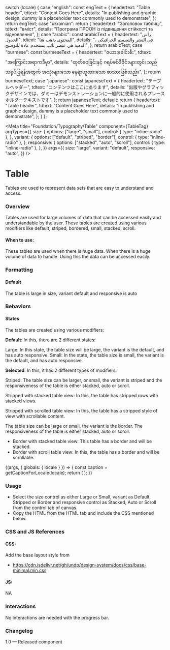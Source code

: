 
  switch (locale) {
    case "english":
      const engText = {
        headertext: "Table header",
        tdtext: "Content Goes Here",
        details:
          "In publishing and graphic design, dummy is a placeholder text commonly used to demonstrate",
      };
      return engText;
    case "ukrainian":
      return {
        headertext: "Заголовок таблиці",
        tdtext: "вміст",
        details:
          "Програма ПРООН із підвищення стійкості та відновлення",
      };
    case "arabic":
      const arabicText = {
        headertext: "رأس الجدول",
        tdtext: "المحتوى يذهب هنا",
        details:
          "في النشر والتصميم الجرافيكي ، الدمية هي عنصر نائب يستخدم عادة للتوضيح",
      };
      return arabicText;
    case "burmese":
      const burmeseText = {
        headertext: "ဇယားခေါင်းစီး",
        tdtext: "အကြောင်းအရာကဒီမှာ",
        details:
          "ထုတ်ဝေခြင်းနှင့် ဂရပ်ဖစ်ဒီဇိုင်းများတွင်၊  သည် သရုပ်ပြရန်အတွက် အသုံးများသော နေရာယူထားသော စာသားဖြစ်သည်။",
      };
      return burmeseText;
    case "japanese":
      const japaneseText = {
        headertext: "テーブルヘッダー",
        tdtext: "コンテンツはここにあります",
        details:
          "出版やグラフィックデザインでは、ダミーはデモンストレーションに一般的に使用されるプレースホルダーテキストです",
      };
      return japaneseText;
    default:
      return {
        headertext: "Table header",
        tdtext: "Content Goes Here",
        details:
          "In publishing and graphic design, dummy is a placeholder text commonly used to demonstrate",
      };
  }
};

<Meta
  title="Foundation/Typography/Table"
  component={TableTag}
  argTypes={{
    size: {
      options: ["large", "small"],
      control: { type: "inline-radio" },
    },
    variant: {
      options: ["default", "striped", "border"],
      control: { type: "inline-radio" },
    },
    responsive: {
      options: ["stacked", "auto", "scroll"],
      control: { type: "inline-radio" },
    },
  }}
  args={{
    size: "large",
    variant: "default",
    responsive: "auto",
  }}
/>

# Table

Tables are used to represent data sets that are easy to understand and access.

### Overview

Tables are used for large volumes of data that can be accessed easily and understandable by the user. These tables are created using various modifiers like default, striped, bordered, small, stacked, scroll.

#### When to use:

These tables are used when there is huge data. When there is a huge volume of data to handle. Using this the data can be accessed easily.

### Formatting

#### Default

The table is large in size, variant default and responsive is auto

### Behaviors

#### States

The tables are created using various modifiers:

**Default**: In this, there are 2 different states:

Large: In this state, the table size will be large, the variant is the default, and has auto responsive.
Small: In the state, the table size is small, the variant is the default, and has auto responsive.

**Selected**: In this, it has 2 different types of modifiers:

Striped: The table size can be larger, or small, the variant is striped and the responsiveness of the table is either stacked, auto or scroll.

Stripped with stacked table view: In this, the table has stripped rows with stacked views.

Stripped with scrolled table view: In this, the table has a stripped style of view with scrollable content.

The table size can be large or small, the variant is the border. The responsiveness of the table is either stacked, auto or scroll.

- Border with stacked table view: This table has a border and will be stacked.
- Border with scroll table view: In this, the table has a border and will be scrollable.

<Canvas>
  <Story name="Table">
    {(args, { globals: { locale } }) => {
      const caption = getCaptionForLocale(locale);
      return (
        <TableTag
          text={caption.headertext}
          tdtext={caption.tdtext}
          details={caption.details}
          {...args}
        ></TableTag>
      );
    }}
  </Story>
</Canvas>

### Usage

- Select the size control as either Large or Small, variant as Default, Stripped or Border and responsive control as Stacked, Auto or Scroll from the control tab of canvas.
- Copy the HTML from the HTML tab and include the CSS mentioned below.

### CSS and JS References

#### CSS:

Add the base layout style from

- https://cdn.jsdelivr.net/gh/undp/design-system/docs/css/base-minimal.min.css

#### JS:

NA

### Interactions

No interactions are needed with the progress bar.

### Changelog

1.0 — Released component
